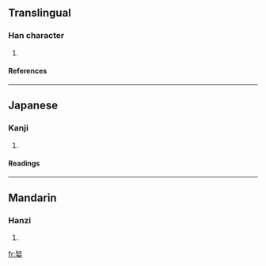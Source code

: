 {{see|妝}}

==Translingual==
===Han character===
{{Han char|rn=38|rad=女|as=07|sn=10|four=|canj=女土女 (VGV)}}
# {{defn|Han|sort=女07}}
====References====
{{Han ref|kx=0263.090|dkj=06330|dj=0529.260|hdz=21054.100|uh=5A24|ud=23076}}
----
==Japanese==
===Kanji===
{{ja-kanji|grade=|rs=女07}}
# {{defn|Japanese}} 
====Readings====
{{ja-readings|on=ソウ (sō), ショウ (shō)|kun=[[よそおう]] (yosoou)}}
----
==Mandarin==
===Hanzi===
{{cmn-hanzi|pin=[[zhuāng]] (zhuang1)|wg=chuang<sup>1</sup>}}
# {{defn|Mandarin}}

[[fr:娤]]